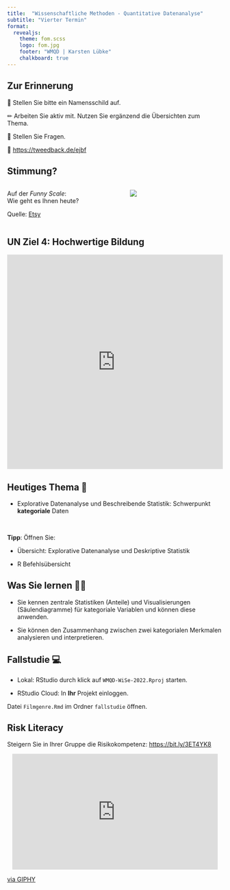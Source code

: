 ```yaml
---
title:  "Wissenschaftliche Methoden - Quantitative Datenanalyse"
subtitle: "Vierter Termin"
format: 
  revealjs:
    theme: fom.scss
    logo: fom.jpg
    footer: "WMQD | Karsten Lübke"
    chalkboard: true
---
```


## Zur Erinnerung

&#x1F4DB; Stellen Sie bitte ein Namensschild auf.

&#x270F; Arbeiten Sie aktiv mit. Nutzen Sie ergänzend die Übersichten zum Thema.

&#x1F937; Stellen Sie Fragen.

&#x1F4AA; [https://tweedback.de/ejbf](https://tweedback.de/ejbf)


## Stimmung?

::: {.columns}

:::: {.column width="55%"}
Auf der *Funny Scale*:  
Wie geht es Ihnen heute?

::::: aside
Quelle: [Etsy](https://www.etsy.com/de/listing/1032124670/emotion-check-in-emotional-regulation?ga_order=most_relevant&ga_search_type=all&ga_view_type=gallery&ga_search_query=stimmung+skala&ref=sr_gallery-1-16&sts=1)
:::::

::::

:::: {.column width="45%"}
![](img/fun-scale.jpg){fig-align="center" }
::::

:::


## UN Ziel 4: Hochwertige Bildung

::: center
<iframe src="https://upgrader.gapminder.org/q/3/embed?hasBorder=true&hasOpenSansFont=false" title="86% of people get this question wrong" width="100%" height="500" style="border:none;"></iframe>
:::


## Heutiges Thema &#127979;

- Explorative Datenanalyse und Beschreibende Statistik: Schwerpunkt **[kategoriale]{.green}** Daten

<br>

**Tipp**: Öffnen Sie:

- Übersicht: Explorative Datenanalyse und Deskriptive Statistik

- R Befehlsübersicht

## Was Sie lernen &#x1F469;&#x200D;&#x1F3EB; 

- Sie kennen zentrale Statistiken (Anteile) und Visualisierungen (Säulendiagramme) für kategoriale Variablen und können diese anwenden.

- Sie können den Zusammenhang zwischen zwei kategorialen Merkmalen analysieren und interpretieren.


## Fallstudie &#x1F4BB;

- Lokal: RStudio durch klick auf `WMQD-WiSe-2022.Rproj` starten.

- RStudio Cloud: In **Ihr** Projekt einloggen.  

Datei `Filmgenre.Rmd` im Ordner `fallstudie` öffnen.

## Risk Literacy

Steigern Sie in Ihrer Gruppe die Risikokompetenz: [https://bit.ly/3ET4YK8](https://bit.ly/3ET4YK8)


<center>
<iframe src="https://giphy.com/embed/26DMZEsanUIYHFO9y" width="480" height="270" frameBorder="0" class="giphy-embed" allowFullScreen></iframe>
</center>

::: {.aside}
[via GIPHY](https://giphy.com/gifs/26DMZEsanUIYHFO9y)
:::
